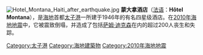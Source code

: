 {{unreferenced|time=2010-01-18T10:50:15+00:00}}
[[Image:Hotel_Montana_Haiti_after_earthquake.jpg|thumbnail]]
'''蒙大拿酒店'''（[[法语|法语]]：'''Hôtel Montana'''），是[[海地|海地]]首都[[太子港|太子港]]一所建于1946年的有名四星级酒店。在[[2010年海地地震|2010年海地地震]]中，它被震致倒塌，并造成了包括[[萨姆·迪克森|萨姆·迪克森]]在内的超过200人丧生和失踪。

{{2010年海地地震}}

[[Category:太子港|Category:太子港]]
[[Category:海地建築物|Category:海地建築物]]
[[Category:2010年海地地震|Category:2010年海地地震]]